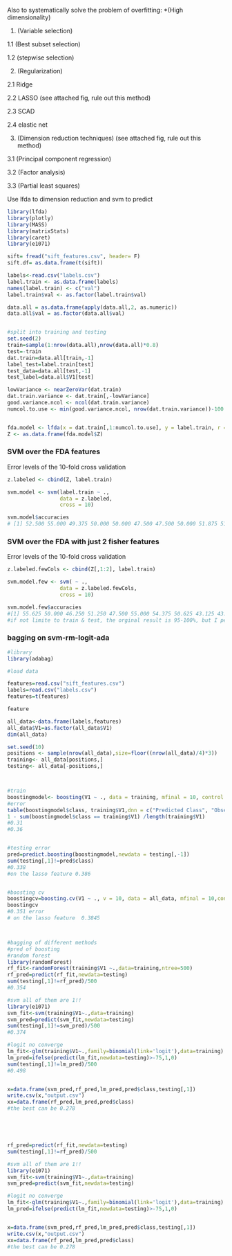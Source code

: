 Also to systematically solve the problem of overfitting:
*(High dimensionality)


1. (Variable selection)

  1.1 (Best subset selection)
  
  1.2 (stepwise selection)
  
2. (Regularization)
  
  2.1 Ridge
  
  2.2 LASSO (see attached fig, rule out this method)
  
  2.3 SCAD
  
  2.4 elastic net

3. (Dimension reduction techniques) (see attached fig, rule out this method)

  3.1 (Principal component regression) 

  3.2 (Factor analysis)
  
  3.3 (Partial least squares)





Use lfda to dimension reduction and svm to predict

```r
library(lfda)
library(plotly)
library(MASS)
library(matrixStats)
library(caret)
library(e1071)

sift= fread("sift_features.csv", header= F)
sift.df= as.data.frame(t(sift))

labels<-read.csv("labels.csv")
label.train <- as.data.frame(labels)
names(label.train) <- c("val")
label.train$val <- as.factor(label.train$val)

data.all = as.data.frame(apply(data.all,2, as.numeric))
data.all$val = as.factor(data.all$val)


#split into training and testing
set.seed(2)
train=sample(1:nrow(data.all),nrow(data.all)*0.8)
test=-train
dat.train=data.all[train,-1]
label_test=label.train[test]
test_data=data.all[test,-1]
test_label=data.all$V1[test]
```

```r
lowVariance <- nearZeroVar(dat.train)
dat.train.variance <- dat.train[,-lowVariance]
good.variance.ncol <- ncol(dat.train.variance)
numcol.to.use <- min(good.variance.ncol, nrow(dat.train.variance))-100


fda.model <- lfda(x = dat.train[,1:numcol.to.use], y = label.train, r = numcol.to.use, metric="plain")
Z <- as.data.frame(fda.model$Z)

```
### SVM over the FDA features 
Error levels of the 10-fold cross validation
```r
z.labeled <- cbind(Z, label.train)

svm.model <- svm(label.train ~ ., 
                 data = z.labeled,
                 cross = 10)

svm.model$accuracies
# [1] 52.500 55.000 49.375 50.000 50.000 47.500 47.500 50.000 51.875 51.875
```

### SVM over the FDA with just 2 fisher features 
Error levels of the 10-fold cross validation
```r
z.labeled.fewCols <- cbind(Z[,1:2], label.train)

svm.model.few <- svm( ~ ., 
                 data = z.labeled.fewCols,
                 cross = 10)

svm.model.few$accuracies
#[1] 55.625 50.000 46.250 51.250 47.500 55.000 54.375 50.625 43.125 43.750
#if not limite to train & test, the orginal result is 95-100%, but I personally think this dimension deduction is wrong.

```

### bagging on svm-rm-logit-ada 

```r
#library
library(adabag)

#load data 

features=read.csv("sift_features.csv")
labels=read.csv("labels.csv")
features=t(features)

feature

all_data<-data.frame(labels,features)
all_data$V1=as.factor(all_data$V1)
dim(all_data)

set.seed(10)
positions <- sample(nrow(all_data),size=floor((nrow(all_data)/4)*3))
training<- all_data[positions,]
testing<- all_data[-positions,]



#train
boostingmodel<- boosting(V1 ~ ., data = training, mfinal = 10, control = rpart.control(maxdepth = 1))
#error
table(boostingmodel$class, training$V1,dnn = c("Predicted Class", "Observed Class"))
1 - sum(boostingmodel$class == training$V1) /length(training$V1)
#0.31
#0.36


#testing error
pred=predict.boosting(boostingmodel,newdata = testing[,-1])
sum(testing[,1]!=pred$class)
#0.338
#on the lasso feature 0.386


#boosting cv
boostingcv=boosting.cv(V1 ~ ., v = 10, data = all_data, mfinal = 10,control = rpart.control(maxdepth = 1))
boostingcv
#0.351 error
# on the lasso feature  0.3845



#bagging of different methods
#pred of boosting
#random forest
library(randomForest)
rf_fit<-randomForest(training$V1 ~.,data=training,ntree=500)
rf_pred=predict(rf_fit,newdata=testing)
sum(testing[,1]!=rf_pred)/500
#0.354

#svm all of them are 1!!
library(e1071)
svm_fit<-svm(training$V1~.,data=training)
svm_pred=predict(svm_fit,newdata=testing)
sum(testing[,1]!=svm_pred)/500
#0.374

#logit no converge
lm_fit<-glm(training$V1~.,family=binomial(link='logit'),data=training)
lm_pred=ifelse(predict(lm_fit,newdata=testing)>-75,1,0)
sum(testing[,1]!=lm_pred)/500
#0.498


x=data.frame(svm_pred,rf_pred,lm_pred,pred$class,testing[,1])
write.csv(x,"output.csv")
xx=data.frame(rf_pred,lm_pred,pred$class)
#the best can be 0.278





rf_pred=predict(rf_fit,newdata=testing)
sum(testing[,1]!=rf_pred)/500

#svm all of them are 1!!
library(e1071)
svm_fit<-svm(training$V1~.,data=training)
svm_pred=predict(svm_fit,newdata=testing)

#logit no converge
lm_fit<-glm(training$V1~.,family=binomial(link='logit'),data=training)
lm_pred=ifelse(predict(lm_fit,newdata=testing)>-75,1,0)


x=data.frame(svm_pred,rf_pred,lm_pred,pred$class,testing[,1])
write.csv(x,"output.csv")
xx=data.frame(rf_pred,lm_pred,pred$class)
#the best can be 0.278





```
